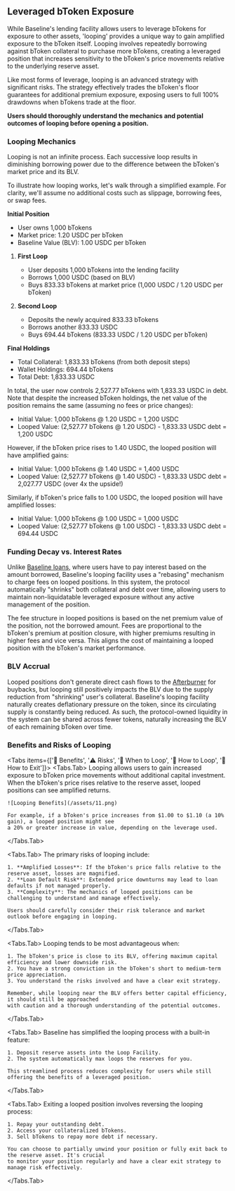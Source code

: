 
## Leveraged bToken Exposure

While Baseline's lending facility allows users to leverage bTokens for exposure to other assets, 
'looping' provides a unique way to gain amplified exposure to the bToken itself. Looping involves 
repeatedly borrowing against bToken collateral to purchase more bTokens, creating a leveraged 
position that increases sensitivity to the bToken's price movements relative to the underlying 
reserve asset.

<Callout type="warning" emoji="⚠️">
  Like most forms of leverage, looping is an advanced strategy with significant risks. The strategy 
  effectively trades the bToken's floor guarantees for additional premium exposure, exposing users to
  full 100% drawdowns when bTokens trade at the floor.

  **Users should thoroughly understand the mechanics and potential outcomes of looping before opening a position.**
</Callout>

### Looping Mechanics

<Callout type="info" emoji="">
  Looping is not an infinite process. Each successive loop results in diminishing borrowing power 
  due to the difference between the bToken's market price and its BLV.
</Callout>

To illustrate how looping works, let's walk through a simplified example. For clarity, we'll assume 
no additional costs such as slippage, borrowing fees, or swap fees.

**Initial Position**
- User owns 1,000 bTokens
- Market price: 1.20 USDC per bToken
- Baseline Value (BLV): 1.00 USDC per bToken

1. **First Loop**
   - User deposits 1,000 bTokens into the lending facility
   - Borrows 1,000 USDC (based on BLV)
   - Buys 833.33 bTokens at market price (1,000 USDC / 1.20 USDC per bToken)

2. **Second Loop**
   - Deposits the newly acquired 833.33 bTokens
   - Borrows another 833.33 USDC
   - Buys 694.44 bTokens (833.33 USDC / 1.20 USDC per bToken)

**Final Holdings**
- Total Collateral: 1,833.33 bTokens (from both deposit steps)
- Wallet Holdings: 694.44 bTokens
- Total Debt: 1,833.33 USDC

In total, the user now controls 2,527.77 bTokens with 1,833.33 USDC in debt. Note that despite the increased 
bToken holdings, the net value of the position remains the same (assuming no fees or price changes):

- Initial Value: 1,000 bTokens @ 1.20 USDC = 1,200 USDC
- Looped Value: (2,527.77 bTokens @ 1.20 USDC) - 1,833.33 USDC debt = 1,200 USDC

However, if the bToken price rises to 1.40 USDC, the looped position will have amplified gains:

- Initial Value: 1,000 bTokens @ 1.40 USDC = 1,400 USDC
- Looped Value: (2,527.77 bTokens @ 1.40 USDC) - 1,833.33 USDC debt = 2,027.77 USDC (over 4x the upside!)

Similarly, if bToken's price falls to 1.00 USDC, the looped position will have amplified losses:

- Initial Value: 1,000 bTokens @ 1.00 USDC = 1,000 USDC
- Looped Value: (2,527.77 bTokens @ 1.00 USDC) - 1,833.33 USDC debt = 694.44 USDC


### Funding Decay vs. Interest Rates

Unlike [Baseline loans](/utility/loans), where users have to pay interest based on the amount borrowed, Baseline's 
looping facility uses a "rebasing" mechanism to charge fees on looped positions. In this system, 
the protocol automatically "shrinks" both collateral and debt over time, allowing users to maintain non-liquidatable leveraged exposure without 
any active management of the position.


The fee structure in looped positions is based on the net premium value of the position, not the 
borrowed amount. Fees are proportional to the bToken's premium at position closure, with higher 
premiums resulting in higher fees and vice versa. This aligns the cost of maintaining a looped 
position with the bToken's market performance.
 

### BLV Accrual

Looped positions don't generate direct cash flows to the [Afterburner](/btokenomics/afterburner) for buybacks, but looping still 
positively impacts the BLV due to the supply reduction from "shrinking" user's collateral. 
Baseline's looping facility naturally creates deflationary pressure on the token, since its 
circulating supply is constantly being reduced. As such, the protocol-owned liquidity in the system 
can be shared across fewer tokens, naturally increasing the BLV of each remaining bToken over time. 


### Benefits and Risks of Looping

<Tabs items={['🚀 Benefits', '⚠️ Risks', '🎯 When to Loop', '🔄 How to Loop', '🚪 How to Exit']}>
  <Tabs.Tab>
    Looping allows users to gain increased exposure to bToken price movements without additional capital investment. 
    When the bToken's price rises relative to the reserve asset, looped positions can see amplified returns.

    ![Looping Benefits](/assets/11.png)

    For example, if a bToken's price increases from $1.00 to $1.10 (a 10% gain), a looped position might see 
    a 20% or greater increase in value, depending on the leverage used.
  </Tabs.Tab>
  
  <Tabs.Tab>
    The primary risks of looping include:
    
    1. **Amplified Losses**: If the bToken's price falls relative to the reserve asset, losses are magnified.
    2. **Loan Default Risk**: Extended price downturns may lead to loan defaults if not managed properly.
    3. **Complexity**: The mechanics of looped positions can be challenging to understand and manage effectively.

    Users should carefully consider their risk tolerance and market outlook before engaging in looping.
  </Tabs.Tab>
  
  <Tabs.Tab>
    Looping tends to be most advantageous when:
    
    1. The bToken's price is close to its BLV, offering maximum capital efficiency and lower downside risk.
    2. You have a strong conviction in the bToken's short to medium-term price appreciation.
    3. You understand the risks involved and have a clear exit strategy.

    Remember, while looping near the BLV offers better capital efficiency, it should still be approached 
    with caution and a thorough understanding of the potential outcomes.
  </Tabs.Tab>
  
  <Tabs.Tab>
    Baseline has simplified the looping process with a built-in feature:

    1. Deposit reserve assets into the Loop Facility.
    2. The system automatically max loops the reserves for you.

    This streamlined process reduces complexity for users while still offering the benefits of a leveraged position.
  </Tabs.Tab>
  
  <Tabs.Tab>
    Exiting a looped position involves reversing the looping process:

    1. Repay your outstanding debt.
    2. Access your collateralized bTokens.
    3. Sell bTokens to repay more debt if necessary.

    You can choose to partially unwind your position or fully exit back to the reserve asset. It's crucial 
    to monitor your position regularly and have a clear exit strategy to manage risk effectively.
  </Tabs.Tab>
</Tabs>
